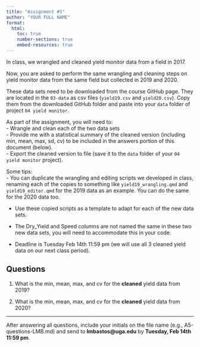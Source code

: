 ```yaml
---
title: "Assignment #5"
author: "YOUR FULL NAME"
format:
  html:
    toc: true
    number-sections: true
    embed-resources: true
---
```


In class, we wrangled and cleaned yield monitor data from a field in 2017.  

Now, you are asked to perform the same wrangling and cleaning steps on yield monitor data from the same field but collected in 2019 and 2020.  

These data sets need to be downloaded from the course GitHub page. They are located in the `03-data` as csv files (`yield19.csv` and `yield20.csv`). Copy them from the downloaded GitHub folder and paste into your `data` folder of project `04 yield monitor`.  

As part of the assignment, you will need to:  
- Wrangle and clean each of the two data sets  
- Provide me with a statistical summary of the cleaned version (including min, mean, max, sd, cv) to be included in the answers portion of this document (below).    
- Export the cleaned version to file (save it to the `data` folder of your `04 yield monitor` project).    

Some tips:  
- You can duplicate the wrangling and editing scripts we developed in class, renaming each of the copies to something like `yield19_wrangling.qmd` and `yield19_editor.qmd` for the 2019 data as an example. You can do the same for the 2020 data too.      

- Use these copied scripts as a template to adapt for each of the new data sets.  

- The Dry_Yield and Speed columns are not named the same in these two new data sets, you will need to accommodate this in your code.  

- Deadline is Tuesday Feb 14th 11:59 pm (we will use all 3 cleaned yield data on our next class period). 

## Questions  

1. What is the min, mean, max, and cv for the **cleaned** yield data from 2019?  



2. What is the min, mean, max, and cv for the **cleaned** yield data from 2020?
 

---

After answering all questions, include your initials on the file name (e.g., A5-questions-LMB.md) and send to **lmbastos@uga.edu** by **Tuesday, Feb 14th 11:59 pm**.  
